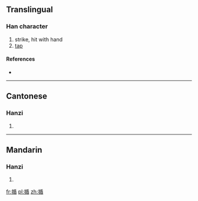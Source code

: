 ==Translingual==

===Han character===
{{Han char|rn=64|rad=手|as=09|sn=12|four=5206<sub>4</sub>|canj=手竹十山 (QHJU)}}

# strike, hit with hand
# [[tap]]

====References====
* {{Han ref|kx=0442.050|dkj=12352|dj=0793.070|hdz=31920.100|uh=63D7|ud=25559|bh=D970|bd=55664}}

----

==Cantonese==

===Hanzi===
{{yue-hanzi|jyut=|y=cheun4}}

# {{defn|lang=yue|sort=手09}}

----

==Mandarin==

===Hanzi===
{{cmn-hanzi|pin=[[chuāi]] ([[chuai1]]), [[chuài]] ([[chuai4]]), [[shǔn]] ([[shun3]]), [[tuán]] ([[tuan2]]), [[zhuī]] ([[zhui1]])|wg=ch'uai<sup>1</sup>, ch'uai<sup>4</sup>, shun<sup>3</sup>, t'uan<sup>2</sup>, chui<sup>1</sup>}}

# {{defn|lang=cmn|sort=手09}}

[[fr:揗]]
[[pl:揗]]
[[zh:揗]]